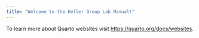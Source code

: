```yaml
---
title: "Welcome to the Keller Group Lab Manual!"
---
```


To learn more about Quarto websites visit <https://quarto.org/docs/websites>.
